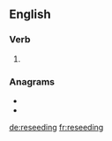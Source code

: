 ==English==

===Verb===
{{head|en|present participle}}

# {{present participle of|reseed|lang=en|nocat=1}}

===Anagrams===
* {{l|en|energised}}
* {{l|en|greenside}}

[[de:reseeding]]
[[fr:reseeding]]